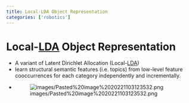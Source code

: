 ```yaml
---
title: Local-LDA Object Representation
categories: ['robotics']
---
```


# Local-[LDA](LDA.qmd) Object Representation
- A variant of Latent Dirichlet Allocation (Local-[LDA](LDA.qmd))
- learn structural semantic features (i.e. topics) from low-level feature cooccurrences for each category independently and incrementally.
- ![images/Pasted%20image%2020221103123532.png](images/Pasted%20image%2020221103123532.png)



